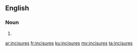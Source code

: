==English==

===Noun===
{{head|en|plural}}

# {{plural of|incisure|lang=en}}

[[ar:incisures]]
[[fr:incisures]]
[[ku:incisures]]
[[my:incisures]]
[[ta:incisures]]